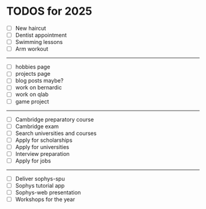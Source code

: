 # TODOS for 2025

- [ ] New haircut
- [ ] Dentist appointment
- [ ] Swimming lessons
- [ ] Arm workout

---

- [ ] hobbies page
- [ ] projects page
- [ ] blog posts maybe?
- [ ] work on bernardic
- [ ] work on qlab
- [ ] game project

---

- [ ] Cambridge preparatory course
- [ ] Cambridge exam
- [ ] Search universities and courses
- [ ] Apply for scholarships
- [ ] Apply for universities
- [ ] Interview preparation
- [ ] Apply for jobs

---

- [ ] Deliver sophys-spu
- [ ] Sophys tutorial app
- [ ] Sophys-web presentation
- [ ] Workshops for the year
